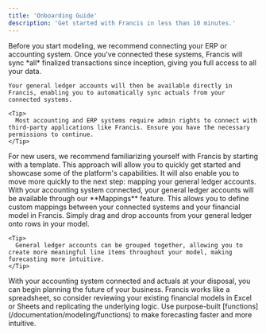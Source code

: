```yaml
---
title: 'Onboarding Guide'
description: 'Get started with Francis in less than 10 minutes.'
---
```


<Steps>
  <Step title="Connect your accounting system">
    Before you start modeling, we recommend connecting your ERP or accounting system. Once you've connected these systems, Francis will sync *all* finalized transactions since inception, giving you full access to all your data.

    Your general ledger accounts will then be available directly in Francis, enabling you to automatically sync actuals from your connected systems.

    <Tip>
      Most accounting and ERP systems require admin rights to connect with third-party applications like Francis. Ensure you have the necessary permissions to continue.
    </Tip>
  </Step>

  <Step title="Create your model">
    For new users, we recommend familiarizing yourself with Francis by starting with a template. This approach will allow you to quickly get started and showcase some of the platform's capabilities. It will also enable you to move more quickly to the next step: mapping your general ledger accounts.
  </Step>

  <Step title="Map your general ledger">
    With your accounting system connected, your general ledger accounts will be available through our **Mappings** feature. This allows you to define custom mappings between your connected systems and your financial model in Francis. Simply drag and drop accounts from your general ledger onto rows in your model.

    <Tip>
      General ledger accounts can be grouped together, allowing you to create more meaningful line items throughout your model, making forecasting more intuitive.
    </Tip>
  </Step>

  <Step title="Start planning">
    With your accounting system connected and actuals at your disposal, you can begin planning the future of your business. Francis works like a spreadsheet, so consider reviewing your existing financial models in Excel or Sheets and replicating the underlying logic. Use purpose-built [functions](/documentation/modeling/functions) to make forecasting faster and more intuitive.
  </Step>
</Steps>